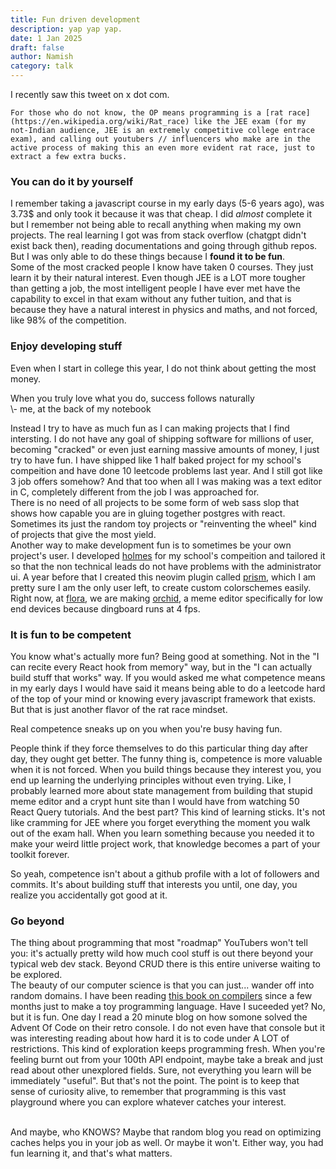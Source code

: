 ```yaml
---
title: Fun driven development
description: yap yap yap. 
date: 1 Jan 2025
draft: false
author: Namish 
category: talk
---
```


I recently saw this tweet on x dot com.

<div class="dark" align="center"> 
<Tweet id="https://x.com/aindrelasaha_/status/1873031483394556055"/>
</div>

	For those who do not know, the OP means programming is a [rat race](https://en.wikipedia.org/wiki/Rat_race) like the JEE exam (for my not-Indian audience, JEE is an extremely competitive college entrace exam), and calling out youtubers // influencers who make are in the active process of making this an even more evident rat race, just to extract a few extra bucks. 

### You can do it by yourself
I remember taking a javascript course in my early days (5-6 years ago), was 3.73$ and only took it because it was that cheap. I did _almost_ complete it but I remember not being able to recall anything when making my own projects. The real learning I got was from stack overflow (chatgpt didn't exist back then), reading documentations and going through github repos. But I was only able to do these things because I **found it to be fun**.
<br/>
Some of the most cracked people I know have taken 0 courses. They just learn it by their natural interest. Even though JEE is a LOT more tougher than getting a job, the most intelligent people I have ever met have the capability to excel in that exam without any futher tuition, and that is because they have a natural interest in physics and maths, and not forced, like 98% of the competition.

### Enjoy developing stuff 

Even when I start in college this year, I do not think about getting the most money.

<div class="p-4 font-mono border-l-2 border-primary bg-mbg my-6">
When you truly love what you do, success follows naturally <br/>
\- me, at the back of my notebook
</div>

Instead I try to have as much fun as I can making projects that I find intersting. I do not have any goal of shipping software for millions of user, becoming "cracked" or even just earning massive amounts of money, I just try to have fun. I have shipped like 1 half baked project for my school's compeition and have done 10 leetcode problems last year. And I still got like 3 job offers somehow? And that too when all I was making was a text editor in C, completely different from the job I was approached for.
<br/>
There is no need of all projects to be some form of web sass slop that shows how capable you are in gluing together postgres with react. Sometimes its just the random toy projects or "reinventing the wheel" kind of projects that give the most yield.
<br/>
Another way to make development fun is to sometimes be your own project's user. I developed [holmes](https://github.com/namishh/holmes) for my school's compeition and tailored it so that the non technical leads do not have problems with the administrator ui. A year before that I created this neovim plugin called [prism](https://github.com/namishh/prism), which I am pretty sure I am the only user left, to create custom colorschemes easily. Right now, at [flora](https://flora.tf), we are making [orchid](https://orchid.rex.wf), a meme editor specifically for low end devices because dingboard runs at 4 fps.

### It is fun to be competent

You know what's actually more fun? Being good at something. Not in the "I can recite every React hook from memory" way, but in the "I can actually build stuff that works" way. If you would asked me what competence means in my early days I would have said it means being able to do a leetcode hard of the top of your mind or knowing every javascript framework that exists. But that is just another flavor of the rat race mindset.

<div class="p-4 font-mono border-l-2 border-primary bg-mbg my-6">
Real competence sneaks up on you when you're busy having fun.
</div>

People think if they force themselves to do this particular thing day after day, they ought get better. The funny thing is, competence is more valuable when it is not forced. When you build things because they interest you, you end up learning the underlying principles without even trying. Like, I probably learned more about state management from building that stupid meme editor and a crypt hunt site than I would have from watching 50 React Query tutorials.
And the best part? This kind of learning sticks. It's not like cramming for JEE where you forget everything the moment you walk out of the exam hall. When you learn something because you needed it to make your weird little project work, that knowledge becomes a part of your toolkit forever.

So yeah, competence isn't about a github profile with a lot of followers and commits. It's about building stuff that interests you until, one day, you realize you accidentally got good at it.

### Go beyond
The thing about programming that most "roadmap" YouTubers won't tell you: it's actually pretty wild how much cool stuff is out there beyond your typical web dev stack. Beyond CRUD there is this entire universe waiting to be explored.
<br/>
The beauty of our computer science is that you can just... wander off into random domains. I have been reading [this book on compilers](https://www.amazon.in/Engineering-Compiler-Keith-Cooper/dp/012088478X) since a few months just to make a toy programming language. Have I suceeded yet? No, but it is fun. One day I read a 20 minute blog on how somone solved the Advent Of Code on their retro console. I do not even have that console but it was interesting reading about how hard it is to code under A LOT of restrictions. This kind of exploration keeps programming fresh. When you're feeling burnt out from your 100th API endpoint, maybe take a break and just read about other unexplored fields. Sure, not everything you learn will be immediately "useful". But that's not the point. The point is to keep that sense of curiosity alive, to remember that programming is this vast playground where you can explore whatever catches your interest.

<br/>
And maybe, who KNOWS? Maybe that random blog you read on optimizing caches helps you in your job as well. Or maybe it won't. Either way, you had fun learning it, and that's what matters.
